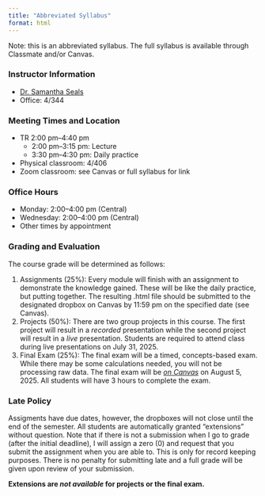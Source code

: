 ```yaml
---
title: "Abbreviated Syllabus"
format: html
---
```


Note: this is an abbreviated syllabus. The full syllabus is available through Classmate and/or Canvas.

### Instructor Information

- [Dr. Samantha Seals](http://samanthaseals.github.io)
-	Office: 4/344

### Meeting Times and Location

-	TR 2:00 pm--4:40 pm
    - 2:00 pm--3:15 pm: Lecture
    - 3:30 pm--4:30 pm: Daily practice
- Physical classroom: 4/406
- Zoom classroom: see Canvas or full syllabus for link

### Office Hours

- Monday: 2:00--4:00 pm (Central)
- Wednesday: 2:00--4:00 pm (Central)
- Other times by appointment

### Grading and Evaluation

The course grade will be determined as follows:

1. Assignments (25%): Every module will finish with an assignment to demonstrate the knowledge gained. These will be like the daily practice, but putting together. The resulting .html file should be submitted to the designated dropbox on Canvas by 11:59 pm on the specified date (see Canvas). 
2. Projects (50%): There are two group projects in this course. The first project will result in a *recorded* presentation while the second project will result in a *live* presentation. Students are required to attend class during live presentations on July 31, 2025.
3. Final Exam (25%): The final exam will be a timed, concepts-based exam. While there may be some calculations needed, you will not be processing raw data. The final exam will be <u>*on Canvas*</u> on August 5, 2025. All students will have 3 hours to complete the exam.

### Late Policy 

Assigments have due dates, however, the dropboxes will not close until the end of the semester. All students are automatically granted "extensions" without question. 
Note that if there is not a submission when I go to grade (after the initial deadline), I will assign a zero (0) and request that you submit the assignment when you are able to. This is only for record keeping purposes. There is no penalty for submitting late and a full grade will be given upon review of your submission.

**Extensions are *not available* for projects or the final exam.**
